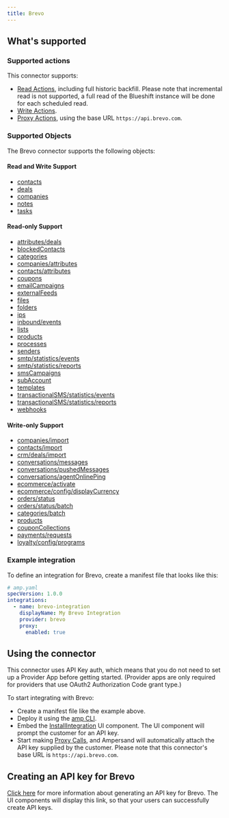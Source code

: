 ```yaml
---
title: Brevo
---
```

## What's supported

### Supported actions

This connector supports:
- [Read Actions](/define-integrations/read-actions), including full historic backfill. Please note that incremental read is not supported, a full read of the Blueshift instance will be done for each scheduled read.
- [Write Actions](/define-integrations/write-actions).
- [Proxy Actions](/define-integrations/proxy-actions), using the base URL `https://api.brevo.com`.

### Supported Objects
The Brevo connector supports the following objects:

#### Read and Write Support
- [contacts](https://developers.brevo.com/reference/getcontacts-1)
- [deals](https://developers.brevo.com/reference/get_crm-deals)
- [companies](https://developers.brevo.com/reference/get_companies)
- [notes](https://developers.brevo.com/reference/get_crm-notes)
- [tasks](https://developers.brevo.com/reference/get_crm-tasks)

#### Read-only Support
- [attributes/deals](https://developers.brevo.com/reference/get_crm-attributes-companies)
- [blockedContacts](https://developers.brevo.com/reference/gettransacblockedcontacts)
- [categories](https://developers.brevo.com/reference/getcategories)
- [companies/attributes](https://developers.brevo.com/reference/get_crm-attributes-companies)
- [contacts/attributes](https://developers.brevo.com/reference/getattributes-1)
- [coupons](https://developers.brevo.com/reference/getcouponcollections)
- [emailCampaigns](https://developers.brevo.com/reference/getemailcampaigns-1)
- [externalFeeds](https://developers.brevo.com/reference/getallexternalfeeds)
- [files](https://developers.brevo.com/reference/get_crm-files)
- [folders](https://developers.brevo.com/reference/getfolders-1)
- [ips](https://developers.brevo.com/reference/getips)
- [inbound/events](https://developers.brevo.com/reference/getinboundemailevents)
- [lists](https://developers.brevo.com/reference/getlists-1)
- [products](https://developers.brevo.com/reference/getproducts)
- [processes](https://developers.brevo.com/reference/getprocesses-1)
- [senders](https://developers.brevo.com/reference/getsenders-1)
- [smtp/statistics/events](https://developers.brevo.com/reference/getemaileventreport-1)
- [smtp/statistics/reports](https://developers.brevo.com/reference/getsmtpreport-1)
- [smsCampaigns](https://developers.brevo.com/reference/getsmscampaigns-1)
- [subAccount](https://developers.brevo.com/reference/get_corporate-subaccount)
- [templates](https://developers.brevo.com/reference/getsmtptemplates)
- [transactionalSMS/statistics/events](https://developers.brevo.com/reference/getsmsevents-1)
- [transactionalSMS/statistics/reports](https://developers.brevo.com/reference/gettransacsmsreport-1)
- [webhooks](https://developers.brevo.com/reference/getwebhooks)


#### Write-only Support
- [companies/import](https://developers.brevo.com/reference/importcompanies)
- [contacts/import](https://developers.brevo.com/reference/importcontacts)
- [crm/deals/import](https://developers.brevo.com/reference/importdeals)
- [conversations/messages](https://developers.brevo.com/reference/sendmessage)
- [conversations/pushedMessages](https://developers.brevo.com/reference/pushconversationmessage)
- [conversations/agentOnlinePing](https://developers.brevo.com/reference/agentonlineping)
- [ecommerce/activate](https://developers.brevo.com/reference/activateecommerce)
- [ecommerce/config/displayCurrency](https://developers.brevo.com/reference/setdisplaycurrency)
- [orders/status](https://developers.brevo.com/reference/ordersstatuspost)
- [orders/status/batch](https://developers.brevo.com/reference/ordersstatusbatchpost)
- [categories/batch](https://developers.brevo.com/reference/categoriesbatchpost)
- [products](https://developers.brevo.com/reference/createupdateproducts)
- [couponCollections](https://developers.brevo.com/reference/createcouponcollections)
- [payments/requests](https://developers.brevo.com/reference/createpaymentinfo)
- [loyalty/config/programs](https://developers.brevo.com/reference/createloyaltyprogram)

### Example integration

To define an integration for Brevo, create a manifest file that looks like this:

```YAML
# amp.yaml
specVersion: 1.0.0
integrations:
  - name: brevo-integration
    displayName: My Brevo Integration
    provider: brevo
    proxy:
      enabled: true
```

## Using the connector

This connector uses API Key auth, which means that you do not need to set up a Provider App before getting started. (Provider apps are only required for providers that use OAuth2 Authorization Code grant type.)

To start integrating with Brevo:
- Create a manifest file like the example above.
- Deploy it using the [amp CLI](/cli/overview).
- Embed the [InstallIntegration](/embeddable-ui-components#install-integration) UI component. The UI component will prompt the customer for an API key.
- Start making [Proxy Calls](/define-integrations/proxy-actions), and Ampersand will automatically attach the API key supplied by the customer. Please note that this connector's base URL is `https://api.brevo.com`.

## Creating an API key for Brevo

[Click here](https://developers.brevo.com/docs/getting-started) for more information about generating an API key for Brevo. The UI components will display this link, so that your users can successfully create API keys.
